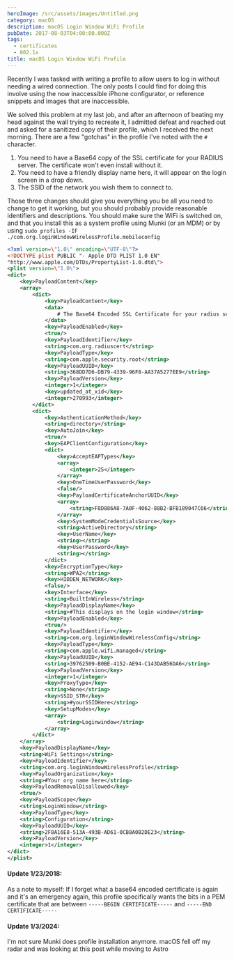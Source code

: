 ```yaml
---
heroImage: /src/assets/images/Untitled.png
category: macOS
description: macOS Login Window WiFi Profile
pubDate: 2017-08-03T04:00:00.000Z
tags:
  - certificates
  - 802.1x
title: macOS Login Window WiFi Profile
---
```


Recently I was tasked with writing a profile to allow users to log in without needing a wired connection. The only posts I could find for doing this involve using the now inaccessible iPhone configurator, or reference snippets and images that are inaccessible.

We solved this problem at my last job, and after an afternoon of beating my head against the wall trying to recreate it, I admitted defeat and reached out and asked for a sanitized copy of their profile, which I received the next morning. There are a few "gotchas" in the profile I've noted with the `#` character.

1. You need to have a Base64 copy of the SSL certificate for your RADIUS server. The certificate won't even install without it.
2. You need to have a friendly display name here, it will appear on the login screen in a drop down.
3. The SSID of the network you wish them to connect to.

Those three changes should give you everything you be all you need to change to get it working, but you should probably provide reasonable identifiers and descriptions. You should make sure the WiFi is switched on, and that you install this as a system profile using Munki (or an MDM) or by using `sudo profiles -IF ./com.org.loginWindowWirelessProfile.mobileconfig`

```xml
<?xml version=\"1.0\" encoding=\"UTF-8\"?>
<!DOCTYPE plist PUBLIC "- Apple DTD PLIST 1.0 EN" 
"http://www.apple.com/DTDs/PropertyList-1.0.dtd\">
<plist version=\"1.0\">
<dict>
    <key>PayloadContent</key>
    <array>
        <dict>
            <key>PayloadContent</key>
            <data>
                # The Base64 Encoded SSL Certificate for your radius server goes here. This is required.
            </data>
            <key>PayloadEnabled</key>
            <true/>
            <key>PayloadIdentifier</key>
            <string>com.org.radiuscert</string>
            <key>PayloadType</key>
            <string>com.apple.security.root</string>
            <key>PayloadUUID</key>
            <string>368DD7D6-DB79-4339-96F8-AA37A5277EE9</string>
            <key>PayloadVersion</key>
            <integer>1</integer>
            <key>updated_at_xid</key>
            <integer>270993</integer>
        </dict>
        <dict>
            <key>AuthenticationMethod</key>
            <string>directory</string>
            <key>AutoJoin</key>
            <true/>
            <key>EAPClientConfiguration</key>
            <dict>
                <key>AcceptEAPTypes</key>
                <array>
                    <integer>25</integer>
                </array>
                <key>OneTimeUserPassword</key>
                <false/>
                <key>PayloadCertificateAnchorUUID</key>
                <array>
                    <string>F8D886A8-7A0F-4062-88B2-BFB189047C66</string>
                </array>
                <key>SystemModeCredentialsSource</key>
                <string>ActiveDirectory</string>
                <key>UserName</key>
                <string></string>
                <key>UserPassword</key>
                <string></string>
            </dict>
            <key>EncryptionType</key>
            <string>WPA2</string>
            <key>HIDDEN_NETWORK</key>
            <false/>
            <key>Interface</key>
            <string>BuiltInWireless</string>
            <key>PayloadDisplayName</key>
            <string>#This displays on the login window</string>
            <key>PayloadEnabled</key>
            <true/>
            <key>PayloadIdentifier</key>
            <string>com.org.loginWindowWirelessConfig</string>
            <key>PayloadType</key>
            <string>com.apple.wifi.managed</string>
            <key>PayloadUUID</key>
            <string>39762509-B0BE-4152-AE94-C143DAB56DA6</string>
            <key>PayloadVersion</key>
            <integer>1</integer>
            <key>ProxyType</key>
            <string>None</string>
            <key>SSID_STR</key>
            <string>#yourSSIDHere</string>
            <key>SetupModes</key>
            <array>
                <string>Loginwindow</string>
            </array>
        </dict>
    </array>
    <key>PayloadDisplayName</key>
    <string>WiFi Settings</string>
    <key>PayloadIdentifier</key>
    <string>com.org.loginWindowWirelessProfile</string>
    <key>PayloadOrganization</key>
    <string>#Your org name here</string>
    <key>PayloadRemovalDisallowed</key>
    <true/>
    <key>PayloadScope</key>
    <string>LoginWindow</string>
    <key>PayloadType</key>
    <string>Configuration</string>
    <key>PayloadUUID</key>
    <string>2F8A16E8-513A-493B-AD61-0CB8A0B2DE23</string>
    <key>PayloadVersion</key>
    <integer>1</integer>
</dict>
</plist>


```

#### Update 1/23/2018:

As a note to myself: If I forget what a base64 encoded certificate is again and it's an emergency again, this profile specifically wants the bits in a PEM certificate that are between `-----BEGIN CERTIFICATE-----` and `-----END CERTIFICATE-----`

#### Update 1/3/2024:

I'm not sure Munki does profile installation anymore. macOS fell off my radar and was looking at this post while moving to Astro
